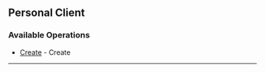 
## Personal Client

### Available Operations

* [Create](/python/personal_client/create) - Create

---
<Create />
